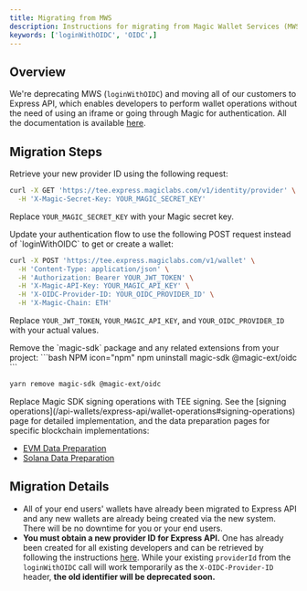 ```yaml
---
title: Migrating from MWS
description: Instructions for migrating from Magic Wallet Services (MWS) to Express API for wallet operations.
keywords: ['loginWithOIDC', 'OIDC',]
---
```


## Overview

We're deprecating MWS (`loginWithOIDC`) and moving all of our customers to Express API, which enables developers to perform wallet operations without the need of using an iframe or going through Magic for authentication. All the documentation is available [here](/api-wallets/express-api/overview).

## Migration Steps

<Steps>
<Step title="Fetch New Provider ID">
Retrieve your new provider ID using the following request:

```bash cURL
curl -X GET 'https://tee.express.magiclabs.com/v1/identity/provider' \
  -H 'X-Magic-Secret-Key: YOUR_MAGIC_SECRET_KEY' 
```

Replace `YOUR_MAGIC_SECRET_KEY` with your Magic secret key.
</Step>

<Step title="Configure Login">
Update your authentication flow to use the following POST request instead of `loginWithOIDC` to get or create a wallet:

```bash cURL icon="square-terminal"
curl -X POST 'https://tee.express.magiclabs.com/v1/wallet' \
  -H 'Content-Type: application/json' \
  -H 'Authorization: Bearer YOUR_JWT_TOKEN' \
  -H 'X-Magic-API-Key: YOUR_MAGIC_API_KEY' \
  -H 'X-OIDC-Provider-ID: YOUR_OIDC_PROVIDER_ID' \
  -H 'X-Magic-Chain: ETH'
```

Replace `YOUR_JWT_TOKEN`, `YOUR_MAGIC_API_KEY`, and `YOUR_OIDC_PROVIDER_ID` with your actual values.
</Step>

<Step title="Uninstall Magic SDK">
Remove the `magic-sdk` package and any related extensions from your project:

<CodeGroup>
```bash NPM icon="npm"
npm uninstall magic-sdk @magic-ext/oidc
```

```bash Yarn icon="yarn"
yarn remove magic-sdk @magic-ext/oidc
```
</CodeGroup>
</Step>

<Step title="Update Signing Operations">
Replace Magic SDK signing operations with TEE signing. See the [signing operations](/api-wallets/express-api/wallet-operations#signing-operations) page for detailed implementation, and the data preparation pages for specific blockchain implementations:

- [EVM Data Preparation](/api-wallets/express-api/data-preparation/evm)
- [Solana Data Preparation](/api-wallets/express-api/data-preparation/solana)
</Step>
</Steps>

## Migration Details

- All of your end users' wallets have already been migrated to Express API and any new wallets are already being created via the new system. There will be no downtime for you or your end users.
- **You must obtain a new provider ID for Express API.** One has already been created for all existing developers and can be retrieved by following the instructions [here](/api-wallets/express-api/identity-provider#get-identity-providers). While your existing `providerId` from the `loginWithOIDC` call will work temporarily as the `X-OIDC-Provider-ID` header, **the old identifier will be deprecated soon.**